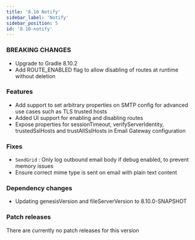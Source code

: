 ```yaml
---
title: '8.10 Notify'
sidebar_label: 'Notify'
sidebar_position: 5
id: '8.10-notify'
---
```


### BREAKING CHANGES

* Upgrade to Gradle 8.10.2
* Add ROUTE_ENABLED flag to allow disabling of routes at runtime without deletion 

### Features

* Add support to set arbitrary properties on SMTP config for advanced use cases such as TLS trusted hosts 
* Added UI support for enabling and disabling routes 
* Expose properties for sessionTimeout, verifyServerIdentity, trustedSslHosts and trustAllSslHosts in Email Gateway configuration 

### Fixes

* `SendGrid` : Only log outbound email body if debug enabled, to prevent memory issues 
* Ensure correct mime type is sent on email with plain text content 

### Dependency changes

* Updating genesisVersion and fileServerVersion to 8.10.0-SNAPSHOT

### Patch releases

There are currently no patch releases for this version

